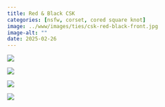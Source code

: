 ```yaml
---
title: Red & Black CSK
categories: [nsfw, corset, cored square knot]
image: ../www/images/ties/csk-red-black-front.jpg
image-alt: ""
date: 2025-02-26
---
```


::: {layout-ncol=3}

![](../www/images/ties/csk-red-black-front.jpg)

![](../www/images/ties/csk-red-black-in.jpg)

![](../www/images/ties/csk-red-black-out.jpg)

![](../www/images/ties/csk-red-black.jpg)

:::

